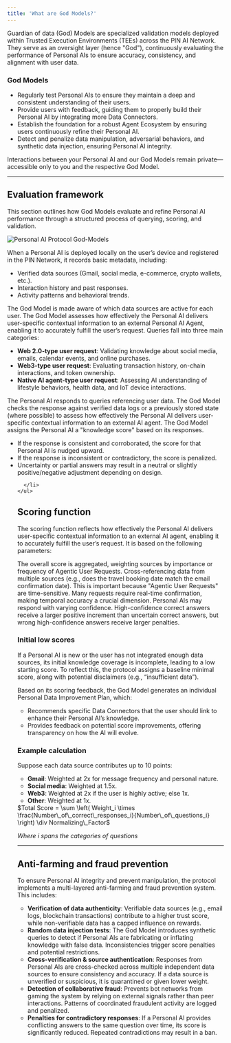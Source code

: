 ```yaml
---
title: 'What are God Models?'
---
```

Guardian of data (God) Models are specialized validation models deployed within Trusted Execution Environments (TEEs) across the PIN AI Network. They serve as an oversight layer (hence "God"), continuously evaluating the performance of Personal AIs to ensure accuracy, consistency, and alignment with user data.

### God Models

- Regularly test Personal AIs to ensure they maintain a deep and consistent understanding of their users.
- Provide users with feedback, guiding them to properly build their Personal AI by integrating more Data Connectors.
- Establish the foundation for a robust Agent Ecosystem by ensuring users continuously refine their Personal AI.
- Detect and penalize data manipulation, adversarial behaviors, and synthetic data injection, ensuring Personal AI integrity.

<Info>Interactions between your Personal AI and our God Models remain private—accessible only to you and the respective God Model.</Info>

***
## Evaluation framework

This section outlines how God Models evaluate and refine Personal AI performance through a structured process of querying, scoring, and validation.

![Personal AI Protocol God-Models](/images/Doc-God-Model3.png)

<Steps>
  <Step title="Initialization">
    When a Personal AI is deployed locally on the user’s device and registered in the PIN Network, it records basic metadata, including:
    <ul>
      <li>Verified data sources (Gmail, social media, e-commerce, crypto wallets, etc.).</li>
      <li>Interaction history and past responses.</li>
      <li>Activity patterns and behavioral trends.</li>
    </ul>
    The God Model is made aware of which data sources are active for each user.
  </Step>

  <Step title="Periodic or randomized queries">
    The God Model assesses how effectively the Personal AI delivers user-specific contextual information to an external Personal AI Agent, enabling it to accurately fulfill the user’s request. Queries fall into three main categories:
    <ul>
      <li>
        <strong>Web 2.0-type user request</strong>: Validating knowledge about social media, emails, calendar events, and online purchases.
      </li>
      <li>
        <strong>Web3-type user request</strong>: Evaluating transaction history, on-chain interactions, and token ownership.
      </li>
      <li>
        <strong>Native AI agent-type user request</strong>: Assessing AI understanding of lifestyle behaviors, health data, and IoT device interactions.
      </li>
    </ul>
  </Step>

  <Step title="Response verification">
    The Personal AI responds to queries referencing user data. The God Model checks the response against verified data logs or a previously stored state (where possible) to assess how effectively the Personal AI delivers user-specific contextual information to an external AI agent.
  </Step>

  <Step title="Score adjustment">
    The God Model assigns the Personal AI a "knowledge score" based on its responses.
    <ul>
      <li>
        If the response is consistent and corroborated, the score for that Personal AI is nudged upward.
      </li>
      <li>
        If the response is inconsistent or contradictory, the score is penalized.
      </li>
      <li>
        Uncertainty or partial answers may result in a neutral or slightly positive/negative adjustment depending on design.

      </li>
    </ul>
  </Step>
</Steps>

## Scoring function

The scoring function reflects how effectively the Personal AI delivers user-specific contextual information to an external AI agent, enabling it to accurately fulfill the user’s request. It is based on the following parameters:

<Steps>
  <Step title="Agentic user request coverage">
    The overall score is aggregated, weighting sources by importance or frequency of Agentic User Requests.
  </Step>
  
  <Step title="Consistency">
    Cross-referencing data from multiple sources (e.g., does the travel booking date match the email confirmation date).
  </Step>
  
  <Step title="Temporal accuracy">
    This is important because "Agentic User Requests" are time-sensitive. Many requests require real-time confirmation, making temporal accuracy a crucial dimension.
  </Step>
  
  <Step title="Confidence levels">
    Personal AIs may respond with varying confidence. High-confidence correct answers receive a larger positive increment than uncertain correct answers, but wrong high-confidence answers receive larger penalties.
  </Step>
</Steps>

### Initial low scores

If a Personal AI is new or the user has not integrated enough data sources, its initial knowledge coverage is incomplete, leading to a low starting score. To reflect this, the protocol assigns a baseline minimal score, along with potential disclaimers (e.g., “insufficient data”).

Based on its scoring feedback, the God Model generates an individual Personal Data Improvement Plan, which:

- Recommends specific Data Connectors that the user should link to enhance their Personal AI’s knowledge.
- Provides feedback on potential score improvements, offering transparency on how the AI will evolve.

### Example calculation

Suppose each data source contributes up to 10 points:

- **Gmail**: Weighted at 2x for message frequency and personal nature.
- **Social media**: Weighted at 1.5x.
- **Web3**: Weighted at 2x if the user is highly active; else 1x.
- **Other**: Weighted at 1x.

<Note>
$Total Score = \sum \left( Weight_i \times \frac{Number\_of\_correct\_responses_i}{Number\_of\_questions_i} \right)
\div Normalizing\_Factor$

*Where i spans the categories of questions*
</Note>

***
## Anti-farming and fraud prevention

To ensure Personal AI integrity and prevent manipulation, the protocol implements a multi-layered anti-farming and fraud prevention system. This includes:

- **Verification of data authenticity**: Verifiable data sources (e.g., email logs, blockchain transactions) contribute to a higher trust score, while non-verifiable data has a capped influence on rewards.
- **Random data injection tests**: The God Model introduces synthetic queries to detect if Personal AIs are fabricating or inflating knowledge with false data. Inconsistencies trigger score penalties and potential restrictions.
- **Cross-verification & source authentication**: Responses from Personal AIs are cross-checked across multiple independent data sources to ensure consistency and accuracy. If a data source is unverified or suspicious, it is quarantined or given lower weight.
- **Detection of collaborative fraud**: Prevents bot networks from gaming the system by relying on external signals rather than peer interactions. Patterns of coordinated fraudulent activity are logged and penalized.
- **Penalties for contradictory responses**: If a Personal AI provides conflicting answers to the same question over time, its score is significantly reduced. Repeated contradictions may result in a ban.